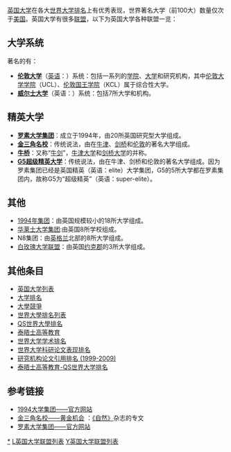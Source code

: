 [[英国|英国]][[大学|大学]]在各大[[世界|世界]][[大学排名|大学排名]]上有优秀表现，世界著名大学（前100大）数量仅次于[[美国|美国]]。英国大学有很多[[联盟|联盟]]，以下为英国大学各种联盟一览：

==大学系统==
著名的有：
* '''[[伦敦大学|伦敦大学]]'''（[[英语|英语]]：{{lang|en|University of London}}）系统：包括一系列的[[学院|学院]]、[[大学|大学]]和研究机构，其中[[伦敦大学学院|伦敦大学学院]]（UCL）、[[伦敦国王学院|伦敦国王学院]]（KCL）属于综合性大学。
* '''[[威尔士大学|威尔士大学]]'''（英语：{{lang|en|University of Wales}}）系统：包括7所大学和机构。
==精英大学==
* '''[[罗素大学集团|罗素大学集团]]'''：成立于1994年，由20所英国研究型大学组成。
* '''[[金三角名校|金三角名校]]'''：传统说法，由在[[牛津|牛津]]、[[剑桥|剑桥]]和[[伦敦|伦敦]]的著名大学组成。
* '''[[牛桥|牛桥]]'''：又称“[[牛剑|牛剑]]”，[[牛津大学|牛津大学]]和[[剑桥大学|剑桥大学]]的并称。
* '''[[G5超级精英大学|G5超级精英大学]]'''：传统说法，由在牛津、剑桥和伦敦的著名大学组成。因为罗素集团已经是英国精英（英语：elite）大学集团，G5的5所大学都在罗素集团内，故称G5为“超级精英”（英语：super-elite）。

==其他==
* [[1994年集团|1994年集团]]：由英国规模较小的18所大学组成。
* [[华莱士大学集团|华莱士大学集团]]:由英国8所学校组成。
* N8集团：由[[英格兰|英格兰]]北部的8所大学组成。
* [[白玫瑰大学联盟|白玫瑰大学联盟]]：由英国[[约克郡|约克郡]]的3所大学组成。

==其他条目==
* [[英国大学列表|英国大学列表]]
* [[大学排名|大学排名]]
* [[大學競爭|大學競爭]]
* [[世界大學排名列表|世界大學排名列表]]
* [[QS世界大學排名|QS世界大學排名]]
* [[泰晤士高等教育|泰晤士高等教育]]
* [[世界大学学术排名|世界大学学术排名]]
* [[世界大学科研论文表现排名|世界大学科研论文表现排名]]
* [[研究机构论文引用排名_(1999-2009)|研究机构论文引用排名 (1999-2009)]]
* [[泰晤士高等教育-QS世界大学排名|泰晤士高等教育-QS世界大学排名]]

==参考链接==
* [http://www.1994group.ac.uk/ 1994大学集团——官方网站] {{Wayback|url=http://www.1994group.ac.uk/ |date=20100417134035 }}{{en icon}}
* [http://www.nature.com/naturejobs/2005/050707/full/nj7047-144a.html 金三角名校——黄金机会] {{Wayback|url=http://www.nature.com/naturejobs/2005/050707/full/nj7047-144a.html |date=20101117163616 }}：[[自然_(期刊)|《自然》]]杂志的专文{{en icon}}
* [http://www.russellgroup.ac.uk/ 罗素大学集团——官方网站] {{WebCite|url=https://www.webcitation.org/678aEsSht?url=http://www.russellgroup.ac.uk/ |date=20120423111218 |dateformat=iso }}{{en icon}}

[[Category:英国大学|*]]
[[Category:英国高等教育|L英国大学联盟列表]]
[[Category:歐洲大學聯盟|Y英国大学联盟列表]]